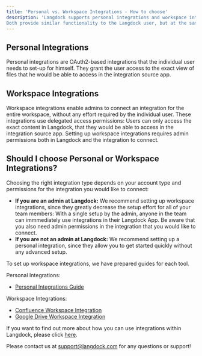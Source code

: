 ```yaml
---
title: 'Personal vs. Workspace Integrations - How to choose'
description: 'Langdock supports personal integrations and workspace integrations. 
Both provide similar functionality to the Langdock user, but at the same time there are some clear differences in their setup and capabilities. In the following, we will provide guidance on when to use which integration type.'
---
```

## Personal Integrations
Personal integrations are OAuth2-based integrations that the individual user needs to set-up for himself. They grant the user access to the exact view of files that he would be able to access in the integration source app. 

## Workspace Integrations
Workspace integrations enable admins to connect an integration for the entire workspace, without any effort required by the individual user. These integrations use delegated access permissions: Users can only access the exact content in Langdock, that they would be able to access in the integration source app. Setting up workspace integrations requires admin permissions both in Langdock and the integration to connect.

## Should I choose Personal or Workspace Integrations?
Choosing the right integration type depends on your account type and permissions for the integration you would like to connect:
- **If you are an admin at Langdock:** We recommend setting up workspace integrations, since they greatly decrease the setup effort for all of your team members: With a single setup by the admin, anyone in the team can immmediately use integrations in their Langdock App. Be aware that you also need admin permissions in the integration that you would like to connect.
- **If you are not an admin at Langdock:** We recommend setting up a personal integration, since they allow you to get started quickly without any advanced setup.

To set up workspace integrations, we have prepared guides for each tool. 

Personal Integrations: 
- [Personal Integrations Guide]('product/integrations/oauth')

Workspace Integrations:
- [Confluence Workspace Integration]('product/integrations/confluence')
- [Google Drive Workspace Integration]('product/integrations/drive')

If you want to find out more about how you can use integrations within Langdock, please click [here]('product/integrations/how-to-use-integrations').

Please contact us at support@langdock.com for any questions or support!

